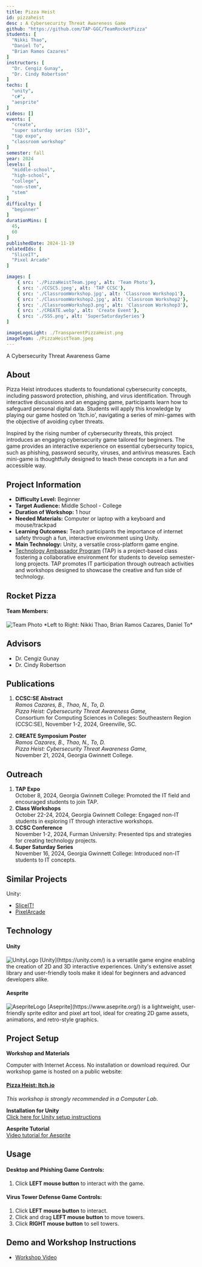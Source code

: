 ```yaml
---
title: Pizza Heist
id: pizzaheist
desc : A Cybersecurity Threat Awareness Game
github: "https://github.com/TAP-GGC/TeamRocketPizza"
students: [
  "Nikki Thao",
  "Daniel To",
  "Brian Ramos Cazares"
]
instructors: [
  "Dr. Cengiz Gunay",
  "Dr. Cindy Robertson"
] 
techs: [
  "unity",
  "c#",
  "aesprite"
]
videos: []
events: [
  "create",
  "super saturday series (S3)",
  "tap expo",
  "classroom workshop"
]
semester: fall
year: 2024
levels: [
  "middle-school",
  "high-school",
  "college",
  "non-stem",
  "stem"
] 
difficulty: [
  "beginner"
] 
durationMins: [
  45,
  60
]
publishedDate: 2024-11-19
relatedIds: [
  "SliceIT",
  "Pixel Arcade"
]

images: [
    { src: './PizzaHeistTeam.jpeg', alt: 'Team Photo'},
    { src: './CCSC5.jpeg', alt: 'TAP CCSC'},
    { src: './ClassroomWorkshop.jpg', alt: 'Classroom Workshop1'},
    { src: './ClassroomWorkshop2.jpg', alt: 'Classroom Workshop2'},
    { src: './ClassroomWorkshop3.png', alt: 'Classroom Workshop3'},
    { src: './CREATE.webp', alt: 'Create Event'},
    { src: './SSS.png', alt: 'SuperSaturdaySeries'}
]

imageLogoLight: ./TransparentPizzaHeist.png
imageTeam: ./PizzaHeistTeam.jpeg
---
```





A Cybersecurity Threat Awareness Game

## About

  Pizza Heist introduces students to foundational cybersecurity concepts, including password protection, phishing, and virus identification. Through interactive discussions and an engaging game, participants learn how to safeguard personal digital data. Students will apply this knowledge by playing our game hosted on 'Itch.io', navigating a series of mini-games with the objective of avoiding cyber threats.

  Inspired by the rising number of cybersecurity threats, this project introduces an engaging cybersecurity game tailored for beginners. The game provides an interactive experience on essential cybersecurity topics, such as phishing, password security, viruses, and antivirus measures. Each mini-game is thoughtfully designed to teach these concepts in a fun and accessible way.

## Project Information

* **Difficulty Level:** Beginner  
* **Target Audience:** Middle School - College  
* **Duration of Workshop:** 1 hour  
* **Needed Materials:** Computer or laptop with a keyboard and mouse/trackpad  
* **Learning Outcomes:** Teach participants the importance of internet safety through a fun, interactive environment using Unity.  
* **Main Technology:** Unity, a versatile cross-platform game engine.  
* [Technology Ambassador Program](https://tapggc.org/) (TAP) is a project-based class fostering a collaborative environment for students to develop semester-long projects. TAP promotes IT participation through outreach activities and workshops designed to showcase the creative and fun side of technology.

## Rocket Pizza

#### **Team Members:**  
<img src="/PizzaHeistTeam.jpeg" alt="Team Photo" />
*Left to Right: Nikki Thao, Brian Ramos Cazares, Daniel To*

## Advisors

* Dr. Cengiz Gunay  
* Dr. Cindy Robertson  

## Publications

1. **CCSC:SE Abstract**  
   *Ramos Cazares, B., Thao, N., To, D.*  
   _Pizza Heist: Cybersecurity Threat Awareness Game,_  
   Consortium for Computing Sciences in Colleges: Southeastern Region (CCSC:SE), November 1-2, 2024, Greenville, SC.

2. **CREATE Symposium Poster**  
   *Ramos Cazares, B., Thao, N., To, D.*  
   _Pizza Heist: Cybersecurity Threat Awareness Game,_  
   November 21, 2024, Georgia Gwinnett College.

## Outreach

1. **TAP Expo**  
   October 8, 2024, Georgia Gwinnett College: Promoted the IT field and encouraged students to join TAP.  
2. **Class Workshops**  
   October 22-24, 2024, Georgia Gwinnett College: Engaged non-IT students in exploring IT through interactive workshops.  
3. **CCSC Conference**  
   November 1-2, 2024, Furman University: Presented tips and strategies for creating technology projects.  
4. **Super Saturday Series**  
   November 16, 2024, Georgia Gwinnett College: Introduced non-IT students to IT concepts.

## Similar Projects

Unity:
* [SliceIT!](https://github.com/TAP-GGC/SliceIT) 
* [PixelArcade](https://github.com/TAP-GGC/Pixel8)

## Technology

#### Unity
<Image src={UnityLogo} alt="UnityLogo"/>
[Unity](https://unity.com/) is a versatile game engine enabling the creation of 2D and 3D interactive experiences. Unity's extensive asset library and user-friendly tools make it ideal for beginners and advanced developers alike.

#### Aesprite
<Image src={AsepriteLogo} alt="AsepriteLogo"/>
[Aseprite](https://www.aseprite.org/) is a lightweight, user-friendly sprite editor and pixel art tool, ideal for creating 2D game assets, animations, and retro-style graphics.

## Project Setup

**Workshop and Materials**

Computer with Internet Access. No installation or download required.
Our workshop game is hosted on a public website:
#### [Pizza Heist: Itch.io](https://danielto29.itch.io/pizza-heist)
*This workshop is strongly recommended in a Computer Lab.*



**Installation for Unity**  
[Click here for Unity setup instructions](https://github.com/TAP-GGC/TeamRocketPizza/blob/main/documents/tutorial%20materials/Instruction%20for%20Unity.pdf)  

**Aesprite Tutorial**  
[Video tutorial for Aesprite](https://github.com/user-attachments/assets/2234447b-1d55-49bb-b98b-bd13512f1dd5)

## Usage

#### Desktop and Phishing Game Controls:
1. Click **LEFT mouse button** to interact with the game.

#### Virus Tower Defense Game Controls:
1. Click **LEFT mouse button** to interact.
2. Click and drag **LEFT mouse button** to move towers.
3. Click **RIGHT mouse button** to sell towers.

##  Demo and Workshop Instructions
- [Workshop Video](https://github.com/user-attachments/assets/5f82f821-cd4b-47e3-ada8-b617bd018bee)
